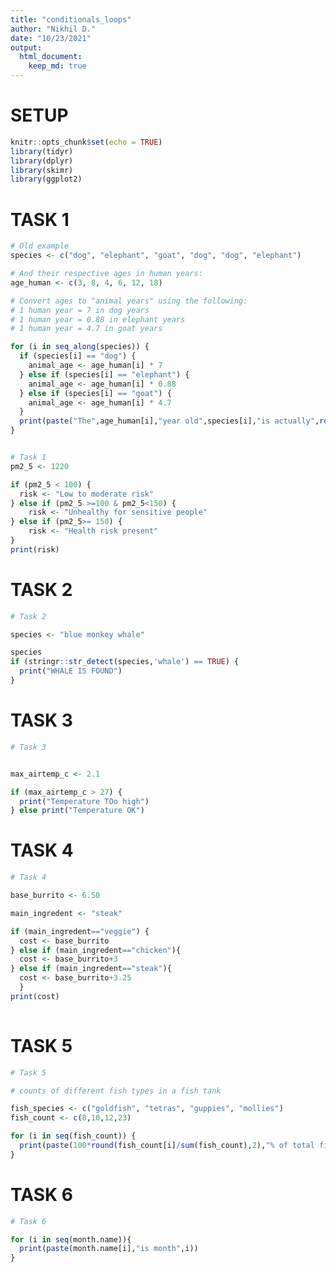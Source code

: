```yaml
---
title: "conditionals_loops"
author: "Nikhil D."
date: "10/23/2021"
output:  
  html_document:
    keep_md: true
---
```

# SETUP
```r
knitr::opts_chunk$set(echo = TRUE)
library(tidyr)
library(dplyr)
library(skimr)
library(ggplot2)

```

# TASK 1
```r

# Old example
species <- c("dog", "elephant", "goat", "dog", "dog", "elephant")

# And their respective ages in human years:
age_human <- c(3, 8, 4, 6, 12, 18)

# Convert ages to "animal years" using the following:
# 1 human year = 7 in dog years
# 1 human year = 0.88 in elephant years
# 1 human year = 4.7 in goat years

for (i in seq_along(species)) {
  if (species[i] == "dog") {
    animal_age <- age_human[i] * 7
  } else if (species[i] == "elephant") {
    animal_age <- age_human[i] * 0.88
  } else if (species[i] == "goat") {
    animal_age <- age_human[i] * 4.7
  }
  print(paste("The",age_human[i],"year old",species[i],"is actually",round(animal_age),"in",species[i],"years"))
}


# Task 1
pm2_5 <- 1220

if (pm2_5 < 100) {
  risk <- "Low to moderate risk"
} else if (pm2_5 >=100 & pm2_5<150) {
    risk <- "Unhealthy for sensitive people"
} else if (pm2_5>= 150) {
    risk <- "Health risk present"
} 
print(risk)

```


# TASK 2

```r
# Task 2

species <- "blue monkey whale"

species
if (stringr::str_detect(species,'whale') == TRUE) {
  print("WHALE IS FOUND")
} 
```

# TASK 3
```r

# Task 3


max_airtemp_c <- 2.1

if (max_airtemp_c > 27) {
  print("Temperature TOo high")
} else print("Temperature OK")

```

# TASK 4
```r

# Task 4

base_burrito <- 6.50

main_ingredent <- "steak"

if (main_ingredent=="veggie") {
  cost <- base_burrito
} else if (main_ingredent=="chicken"){
  cost <- base_burrito+3
} else if (main_ingredent=="steak"){
  cost <- base_burrito+3.25
  }
print(cost)
  
```

# TASK 5
```r

# Task 5

# counts of different fish types in a fish tank

fish_species <- c("goldfish", "tetras", "guppies", "mollies")
fish_count <- c(8,10,12,23)

for (i in seq(fish_count)) {
  print(paste(100*round(fish_count[i]/sum(fish_count),2),"% of total fish in the tank are",fish_species[i]))
}

```
# TASK 6
```r

# Task 6

for (i in seq(month.name)){
  print(paste(month.name[i],"is month",i))
}

```